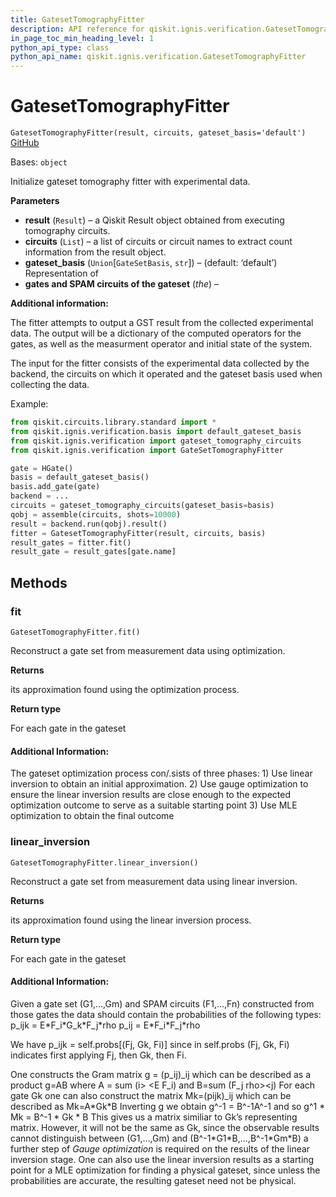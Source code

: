 ```yaml
---
title: GatesetTomographyFitter
description: API reference for qiskit.ignis.verification.GatesetTomographyFitter
in_page_toc_min_heading_level: 1
python_api_type: class
python_api_name: qiskit.ignis.verification.GatesetTomographyFitter
---
```


# GatesetTomographyFitter

<span id="qiskit.ignis.verification.GatesetTomographyFitter" />

`GatesetTomographyFitter(result, circuits, gateset_basis='default')` [GitHub](https://github.com/qiskit-community/qiskit-ignis/tree/stable/0.6/qiskit/ignis/verification/tomography/fitters/gateset_fitter.py "view source code")

Bases: `object`

Initialize gateset tomography fitter with experimental data.

**Parameters**

*   **result** (`Result`) – a Qiskit Result object obtained from executing tomography circuits.
*   **circuits** (`List`) – a list of circuits or circuit names to extract count information from the result object.
*   **gateset\_basis** (`Union`\[`GateSetBasis`, `str`]) – (default: ‘default’) Representation of
*   **gates and SPAM circuits of the gateset** (*the*) –

**Additional information:**

The fitter attempts to output a GST result from the collected experimental data. The output will be a dictionary of the computed operators for the gates, as well as the measurment operator and initial state of the system.

The input for the fitter consists of the experimental data collected by the backend, the circuits on which it operated and the gateset basis used when collecting the data.

Example:

```python
from qiskit.circuits.library.standard import *
from qiskit.ignis.verification.basis import default_gateset_basis
from qiskit.ignis.verification import gateset_tomography_circuits
from qiskit.ignis.verification import GateSetTomographyFitter

gate = HGate()
basis = default_gateset_basis()
basis.add_gate(gate)
backend = ...
circuits = gateset_tomography_circuits(gateset_basis=basis)
qobj = assemble(circuits, shots=10000)
result = backend.run(qobj).result()
fitter = GatesetTomographyFitter(result, circuits, basis)
result_gates = fitter.fit()
result_gate = result_gates[gate.name]
```

## Methods

### fit

<span id="qiskit.ignis.verification.GatesetTomographyFitter.fit" />

`GatesetTomographyFitter.fit()`

Reconstruct a gate set from measurement data using optimization.

**Returns**

its approximation found using the optimization process.

**Return type**

For each gate in the gateset

#### Additional Information:

The gateset optimization process con/.sists of three phases: 1) Use linear inversion to obtain an initial approximation. 2) Use gauge optimization to ensure the linear inversion results are close enough to the expected optimization outcome to serve as a suitable starting point 3) Use MLE optimization to obtain the final outcome

### linear\_inversion

<span id="qiskit.ignis.verification.GatesetTomographyFitter.linear_inversion" />

`GatesetTomographyFitter.linear_inversion()`

Reconstruct a gate set from measurement data using linear inversion.

**Returns**

its approximation found using the linear inversion process.

**Return type**

For each gate in the gateset

#### Additional Information:

Given a gate set (G1,…,Gm) and SPAM circuits (F1,…,Fn) constructed from those gates the data should contain the probabilities of the following types: p\_ijk = E\*F\_i\*G\_k\*F\_j\*rho p\_ij = E\*F\_i\*F\_j\*rho

We have p\_ijk = self.probs\[(Fj, Gk, Fi)] since in self.probs (Fj, Gk, Fi) indicates first applying Fj, then Gk, then Fi.

One constructs the Gram matrix g = (p\_ij)\_ij which can be described as a product g=AB where A = sum (i> \<E F\_i) and B=sum (F\_j rho>\<j) For each gate Gk one can also construct the matrix Mk=(pijk)\_ij which can be described as Mk=A\*Gk\*B Inverting g we obtain g^-1 = B^-1A^-1 and so g^1 \* Mk = B^-1 \* Gk \* B This gives us a matrix similiar to Gk’s representing matrix. However, it will not be the same as Gk, since the observable results cannot distinguish between (G1,…,Gm) and (B^-1\*G1\*B,…,B^-1\*Gm\*B) a further step of *Gauge optimization* is required on the results of the linear inversion stage. One can also use the linear inversion results as a starting point for a MLE optimization for finding a physical gateset, since unless the probabilities are accurate, the resulting gateset need not be physical.

